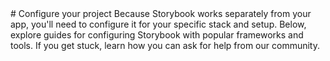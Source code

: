 
<Meta title='Configure your project' />

<div>
  <div className='sb-section-title'>
    # Configure your project Because Storybook works separately from your app, you'll need to configure it for your specific stack and setup. Below, explore
    guides for configuring Storybook with popular frameworks and tools. If you get stuck, learn how you can ask for help from our community.
  </div>
</div>

<Story of={ButtonStories.Primary} />
